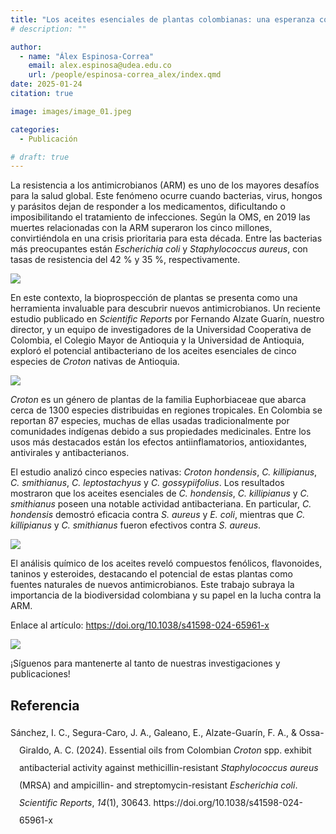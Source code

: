 ```yaml
---
title: "Los aceites esenciales de plantas colombianas: una esperanza contra las bacterias resistentes"
# description: ""

author: 
  - name: "Álex Espinosa-Correa"
    email: alex.espinosa@udea.edu.co
    url: /people/espinosa-correa_alex/index.qmd
date: 2025-01-24
citation: true

image: images/image_01.jpeg

categories:
  - Publicación

# draft: true
---
```


<meta name="fediverse:creator" content="@alexespinosaco@mstdn.social">

La resistencia a los antimicrobianos (ARM) es uno de los mayores desafíos para la salud global. Este fenómeno ocurre cuando bacterias, virus, hongos y parásitos dejan de responder a los medicamentos, dificultando o imposibilitando el tratamiento de infecciones. Según la OMS, en 2019 las muertes relacionadas con la ARM superaron los cinco millones, convirtiéndola en una crisis prioritaria para esta década. Entre las bacterias más preocupantes están *Escherichia coli* y *Staphylococcus aureus*, con tasas de resistencia del 42 % y 35 %, respectivamente.

![](images/image_01.jpeg){fig-align="center" fig-alt="La imagen muestra en el centro una captura de pantalla de la primera página del artículo científico publicado en la revista Scientific Reports, titulado Essential oils from Colombian Croton spp. exhibit antibacterial activity against methicillin‑resistant *Staphylococcus aureus* (MRSA) and ampicillin‑ and streptomycin‑resistant *Escherichia coli*. La imagen tiene un fondo oscuro. En la esquina superior derecha, sobre un fondo rojo aparece en blanco la palabra «GEOBOTA». En la esquina inferior izquierda sobre un fondo rojo aparece en negro la palabra «PUBLICACIÓN». En la esquina inferior derecha aparecen en blanco los logotipos de Facebook e Instagram de @geobotaudea."}

En este contexto, la bioprospección de plantas se presenta como una herramienta invaluable para descubrir nuevos antimicrobianos. Un reciente estudio publicado en *Scientific Reports* por Fernando Alzate Guarín, nuestro director, y un equipo de investigadores de la Universidad Cooperativa de Colombia, el Colegio Mayor de Antioquia y la Universidad de Antioquia, exploró el potencial antibacteriano de los aceites esenciales de cinco especies de *Croton* nativas de Antioquia.

![](images/image_02.jpeg){fig-align="center" fig-alt="Serie de seis imágenes mostrando los resultados del ensayo de la Concentración Bactericida Mínima (MBC) del aceite esencial de Croton hondensis contra Staphylococcus aureus. Las imágenes incluyen placas con distintas concentraciones del aceite (0.17, 0.085, 0.0425 y 0.0213 µL/mL), junto con controles de inóculo y crecimiento."}

*Croton* es un género de plantas de la familia Euphorbiaceae que abarca cerca de 1300 especies distribuidas en regiones tropicales. En Colombia se reportan 87 especies, muchas de ellas usadas tradicionalmente por comunidades indígenas debido a sus propiedades medicinales. Entre los usos más destacados están los efectos antiinflamatorios, antioxidantes, antivirales y antibacterianos. 

El estudio analizó cinco especies nativas: *Croton hondensis*, *C. killipianus*, *C. smithianus*, *C. leptostachyus* y *C. gossypiifolius*. Los resultados mostraron que los aceites esenciales de *C. hondensis*, *C. killipianus* y *C. smithianus* poseen una notable actividad antibacteriana. En particular, *C. hondensis* demostró eficacia contra *S. aureus* y *E. coli*, mientras que *C. killipianus* y *C. smithianus* fueron efectivos contra *S. aureus*. 

![](images/image_03.jpeg){fig-align="center" fig-alt="Primer plano de una planta de Croton sp. Se observan hojas grandes y verdes con venación marcada, y un racimo floral en formación al fondo."}

El análisis químico de los aceites reveló compuestos fenólicos, flavonoides, taninos y esteroides, destacando el potencial de estas plantas como fuentes naturales de nuevos antimicrobianos. Este trabajo subraya la importancia de la biodiversidad colombiana y su papel en la lucha contra la ARM.

Enlace al artículo: <https://doi.org/10.1038/s41598-024-65961-x>

![](images/image_04.jpeg){fig-align="center" fig-alt="Imagen con fondo oscuro. En la parte superior aparece en rojo el texto «Escanea el QR y lee la publicación». En el centro aparece un código QR de color rojo. En la parte inferior aparecen en rojo el doi del artículo https://doi.org/10.1038/s41598-024-65961-x y en blanco los logotipos de Facebook e Instagram de @geobotaudea."}

¡Síguenos para mantenerte al tanto de nuestras investigaciones y publicaciones!

## Referencia 

<?xml version="1.0"?>
<div class="csl-bib-body" style="line-height: 2; padding-left: 1em; text-indent:-1em;">
  <div class="csl-entry">S&#xE1;nchez, I. C., Segura-Caro, J. A., Galeano, E., Alzate-Guar&#xED;n, F. A., &amp; Ossa-Giraldo, A. C. (2024). Essential oils from Colombian <i>Croton</i> spp. exhibit antibacterial activity against methicillin-resistant <i>Staphylococcus aureus</i> (MRSA) and ampicillin- and streptomycin-resistant <i>Escherichia coli</i>. <i>Scientific Reports</i>, <i>14</i>(1), 30643. https://doi.org/10.1038/s41598-024-65961-x</div>
</div>
